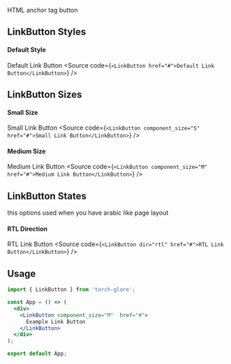 
<Title>Glare LinkButton Component</Title>
<Meta of={LinkButtonStories}/>

HTML anchor tag button

## LinkButton Styles
#### Default Style
<LinkButton href="#">Default Link Button</LinkButton>
<Source code={`<LinkButton href="#">Default Link Button</LinkButton>`} />

## LinkButton Sizes
#### Small Size
<LinkButton component_size="S" href="#">Small Link Button</LinkButton>
<Source code={`
<LinkButton component_size="S" href="#">Small Link Button</LinkButton>
`} />

#### Medium Size
<LinkButton component_size="M" href="#">Medium Link Button</LinkButton>
<Source code={`
<LinkButton component_size="M" href="#">Medium Link Button</LinkButton>
`} />

## LinkButton States
this options used when you have arabic like page layout
#### RTL Direction
<LinkButton dir="rtl" href="#">RTL Link Button</LinkButton>
<Source code={`
<LinkButton dir="rtl" href="#">RTL Link Button</LinkButton>
`} />

## Usage

```jsx
import { LinkButton } from 'torch-glare';

const App = () => (
  <div>
    <LinkButton component_size="M"  href="#">
      Example Link Button
    </LinkButton>
  </div>
);

export default App;
```
